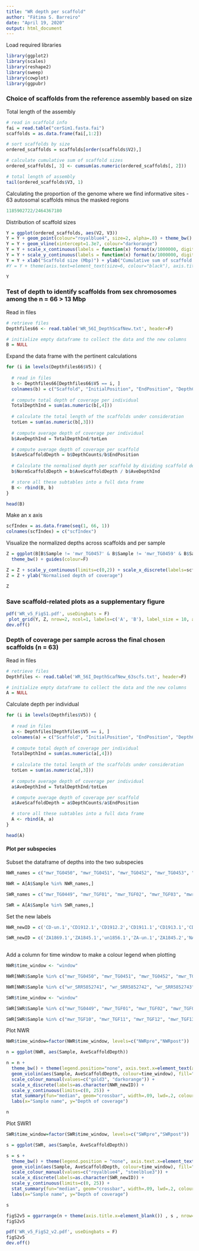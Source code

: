```yaml
---
title: "WR depth per scaffold"
author: "Fátima S. Barreiro"
date: "April 19, 2020"
output: html_document
---
```



Load required libraries
```r
library(ggplot2)
library(scales)
library(reshape2)
library(sweep)
library(cowplot)
library(ggpubr)
```

### Choice of scaffolds from the reference assembly based on size

Total length of the assembly
```r
# read in scaffold info
fai = read.table("cerSim1.fasta.fai")
scaffolds = as.data.frame(fai[,1:2])

# sort scaffolds by size
ordered_scaffolds = scaffolds[order(scaffolds$V2),]

# calculate cumulative sum of scaffold sizes 
ordered_scaffolds[, 3] <- cumsum(as.numeric(ordered_scaffolds[, 2]))

# total length of assembly
tail(ordered_scaffolds$V3, 1)
```



Calculating the proportion of the genome where we find informative sites
- 63 autosomal scaffolds minus the masked regions
```r
1185902722/2464367180
```


Distribution of scaffold sizes
```r
Y = ggplot(ordered_scaffolds, aes(V2, V3))
Y = Y + geom_point(colour="royalblue4", size=2, alpha=.8) + theme_bw()
Y = Y + geom_vline(xintercept=1.3e7, colour="darkorange") 
Y = Y + scale_x_continuous(labels = function(x) format(x/1000000, digits=3))
Y = Y + scale_y_continuous(labels = function(x) format(x/1000000, digits=3))
Y = Y + xlab("Scaffold size (Mbp)") + ylab("Cumulative sum of scaffold length (Mbp)")
#Y = Y + theme(axis.text=element_text(size=6, colour="black"), axis.title=element_text(size=7))

Y
```




######################################################################

### Test of depth to identify scaffolds from sex chromosomes among the n = 66 > 13 Mbp

Read in files
```r
# retrieve files
Depthfiles66 <- read.table('WR_56I_DepthScafNew.txt', header=F)
```

```r
# initialize empty dataframe to collect the data and the new columns
B = NULL
```

Expand the data frame with the pertinent calculations
```r
for (i in levels(Depthfiles66$V5)) {
  
  # read in files
  b <- Depthfiles66[Depthfiles66$V5 == i, ]
  colnames(b) = c("Scaffold", "InitialPosition", "EndPosition", "DepthCounts", "Sample")
  
  # compute total depth of coverage per individual
  TotalDepthInd = sum(as.numeric(b[,4]))
  
  # calculate the total length of the scaffolds under consideration
  totLen = sum(as.numeric(b[,3]))
  
  # compute average depth of coverage per individual
  b$AveDepthInd = TotalDepthInd/totLen

  # compute average depth of coverage per scaffold
  b$AveScaffoldDepth = b$DepthCounts/b$EndPosition
  
  # Calculate the normalised depth per scaffold by dividing scaffold depth by total depth
  b$NormScaffoldDepth = b$AveScaffoldDepth / b$AveDepthInd

  # store all these subtables into a full data frame
  B <- rbind(B, b)
}

head(B)
```

Make an x axis
```r
scfIndex = as.data.frame(seq(1, 66, 1))
colnames(scfIndex) = c("scfIndex")
```



Visualize the normalized depths across scaffolds and per sample
```r
Z = ggplot(B[B$Sample != 'mwr_TG0457' & B$Sample != 'mwr_TG0459' & B$Sample != 'mwr_TG0464' & B$Sample != 'mwr_TGF08', ], aes(Scaffold, NormScaffoldDepth, colour=Sample)) +  geom_point(size=1, alpha=.6) +
  theme_bw() + guides(colour=F) 

Z = Z + scale_y_continuous(limits=c(0,2)) + scale_x_discrete(labels=scfIndex$scfIndex, guide = guide_axis(n.dodge = 2))
Z = Z + ylab("Normalised depth of coverage")

Z
```



### Save scaffold-related plots as a supplementary figure

```r
pdf('WR_v5_FigS1.pdf', useDingbats = F)
 plot_grid(Y, Z, nrow=2, ncol=1, labels=c('A', 'B'), label_size = 10, align="v")
dev.off()
```



##############################################################################

### Depth of coverage per sample across the final chosen scaffolds (n = 63)


Read in files
```r
# retrieve files
Depthfiles <- read.table('WR_56I_DepthScafNew_63scfs.txt', header=F)
```

```r
# initialize empty dataframe to collect the data and the new columns
A = NULL
```


Calculate depth per individual
```r
for (i in levels(Depthfiles$V5)) {
  
  # read in files
  a <- Depthfiles[Depthfiles$V5 == i, ]
  colnames(a) = c("Scaffold", "InitialPosition", "EndPosition", "DepthCounts", "Sample")
  
  # compute total depth of coverage per individual
  TotalDepthInd = sum(as.numeric(a[,4]))
  
  # calculate the total length of the scaffolds under consideration
  totLen = sum(as.numeric(a[,3]))
  
  # compute average depth of coverage per individual
  a$AveDepthInd = TotalDepthInd/totLen

  # compute average depth of coverage per scaffold
  a$AveScaffoldDepth = a$DepthCounts/a$EndPosition

  # store all these subtables into a full data frame
  A <- rbind(A, a)
}

head(A)

```


##############################################################################################

#### Plot per subspecies

Subset the dataframe of depths into the two subspecies
```r
NWR_names = c("mwr_TG0450", "mwr_TG0451", "mwr_TG0452", "mwr_TG0453", "mwr_TG0454", "mwr_TG0455", "mwr_TG0456", "mwr_TG0458", "mwr_TG0460", "mwr_TG0461", "mwr_TG0462", "mwr_TG0463", "mwr_TG0465", "mwr_TGF14", "mwr_TGF15", "mwr_TGF16", "wr_SRR5852741", "wr_SRR5852742", "wr_SRR5852743", "wr_SRR5852744", "wr_SRR5852745", "wr_SRR5852746", "wr_SRR5852747", "wr_SRR5852748", "wr_SRR5852749")

NWR = A[A$Sample %in% NWR_names,]

SWR_names = c("mwr_TG0449", "mwr_TGF01", "mwr_TGF02", "mwr_TGF03", "mwr_TGF04", "mwr_TGF05", "mwr_TGF06", "mwr_TGF07", "mwr_TGF09", "mwr_TGF10", "mwr_TGF11", "mwr_TGF12", "mwr_TGF13", "mwr_TGF17", "wr_P9109_102", "wr_P9109_103", "wr_P9109_104", "wr_P9109_105", "wr_P9109_106", "wr_P9109_107", "wr_P9109_108", "wr_P9109_109", "wr_P9109_110", "wr_SRR5852738", "wr_SRR5852739", "wr_SRR5852740", "wr_SRR5852750")

SWR = A[A$Sample %in% SWR_names,]

```


Set the new labels
```r
NWR_newID = c('CD-un.1','CD1912.1','CD1912.2','CD1911.1','CD1913.1','CD1912.3','CD1911.2','CD-un.2','SD1905.1','SD1905.2','UG1905.1','SD1905.3','SD1905.4','SD1914.1','UG1905.2','SD1905.5', 'SD1972.1','SD1973.1','SS1954.1','SD1972.2','SD1974.1','SD1972.3','SD1963.1','UG1965.1','SD1972.4')

SWR_newID = c('ZA1869.1','ZA1845.1','un1856.1','ZA-un.1','ZA1845.2','NA1856.1','NA1845.1','NA1857.1','ZA1842.1','ZA1960.1','ZA1965.1','ZA1970.1','un1968.1','ZA1976.1','cap2009.1','cap2010.1','cap2008.1','cap2011.1','cap2011.2','cap2011.3','ZA2012.1','ZA1968.1','ZA1969.1','ZA1958.1','ZA1963.1','ZA1963.2','ZA1961.1')
  
```


Add a column for time window to make a colour legend when plotting
```r
NWR$time_window <- "window"

NWR[NWR$Sample %in% c("mwr_TG0450", "mwr_TG0451", "mwr_TG0452", "mwr_TG0453", "mwr_TG0454", "mwr_TG0455", "mwr_TG0456", "mwr_TG0458", "mwr_TG0460", "mwr_TG0461", "mwr_TG0462", "mwr_TG0463", "mwr_TG0465", "mwr_TGF14", "mwr_TGF15", "mwr_TGF16"), ]$time_window <- "NWRpre"

NWR[NWR$Sample %in% c("wr_SRR5852741", "wr_SRR5852742", "wr_SRR5852743", "wr_SRR5852744", "wr_SRR5852745", "wr_SRR5852746", "wr_SRR5852747", "wr_SRR5852748", "wr_SRR5852749") , ]$time_window <- "NWRpost"

```


```r
SWR$time_window <- "window"

SWR[SWR$Sample %in% c("mwr_TG0449", "mwr_TGF01", "mwr_TGF02", "mwr_TGF03", "mwr_TGF04", "mwr_TGF05", "mwr_TGF06", "mwr_TGF07", "mwr_TGF09"), ]$time_window <- "SWRpre"

SWR[SWR$Sample %in% c("mwr_TGF10", "mwr_TGF11", "mwr_TGF12", "mwr_TGF13", "mwr_TGF17", "wr_P9109_102", "wr_P9109_103", "wr_P9109_104", "wr_P9109_105", "wr_P9109_106", "wr_P9109_107", "wr_P9109_108", "wr_P9109_109", "wr_P9109_110", "wr_SRR5852738", "wr_SRR5852739", "wr_SRR5852740", "wr_SRR5852750") , ]$time_window <- "SWRpost"

```




Plot NWR
```r
NWR$time_window=factor(NWR$time_window, levels=c("NWRpre","NWRpost"))
```

```r
n = ggplot(NWR, aes(Sample, AveScaffoldDepth)) 

n = n + 
  theme_bw() + theme(legend.position="none", axis.text.x=element_text(angle=40, hjust=1, size=8)) +
  geom_violin(aes(Sample, AveScaffoldDepth, colour=time_window), fill="gray60", alpha=.4, lwd=.5, adjust=5) +
  scale_colour_manual(values=c("gold3", "darkorange")) +
  scale_x_discrete(labels=as.character(NWR_newID)) +
  scale_y_continuous(limits=c(0, 25)) +
  stat_summary(fun="median", geom="crossbar", width=.09, lwd=.2, colour="gray20") +
  labs(x="Sample name", y="Depth of coverage")

n
```




Plot SWR1
```r
SWR$time_window=factor(SWR$time_window, levels=c("SWRpre","SWRpost"))
```

```r
s = ggplot(SWR, aes(Sample, AveScaffoldDepth)) 

s = s + 
  theme_bw() + theme(legend.position = "none", axis.text.x=element_text(angle=40, hjust=1, size=8)) +
  geom_violin(aes(Sample, AveScaffoldDepth, colour=time_window), fill="gray60", alpha=.5, lwd=.4, adjust=5) +
  scale_colour_manual(values=c("royalblue4", "steelblue3")) +
  scale_x_discrete(labels=as.character(SWR_newID)) +
  scale_y_continuous(limits=c(0, 25)) +
  stat_summary(fun="median", geom="crossbar", width=.09, lwd=.2, colour="gray20") +
  labs(x="Sample name", y="Depth of coverage")

s
```



```r
figS2v5 = ggarrange(n + theme(axis.title.x=element_blank()) , s , nrow=2, align="v", labels=c("A", "B"), font.label=list(size=10))
figS2v5
```



```r
pdf('WR_v5_FigS2_v2.pdf', useDingbats = F)
figS2v5
dev.off()

```

































